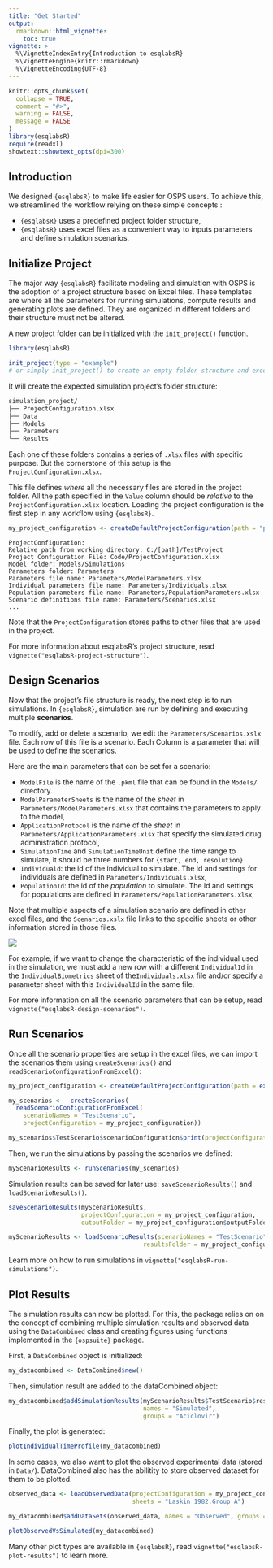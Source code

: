 ```yaml
---
title: "Get Started"
output: 
  rmarkdown::html_vignette:
    toc: true
vignette: >
  %\VignetteIndexEntry{Introduction to esqlabsR}
  %\VignetteEngine{knitr::rmarkdown}
  %\VignetteEncoding{UTF-8}
---
```


```r
knitr::opts_chunk$set(
  collapse = TRUE,
  comment = "#>",
  warning = FALSE,
  message = FALSE
)
library(esqlabsR)
require(readxl)
showtext::showtext_opts(dpi=300)
```


## Introduction


We designed `{esqlabsR}` to make life easier for OSPS users. To achieve this, we
streamlined the workflow relying on these simple concepts :

- `{esqlabsR}` uses a predefined project folder structure,
- `{esqlabsR}` uses excel files as a convenient way to inputs parameters and define simulation scenarios.


## Initialize Project

The major way `{esqlabsR}` facilitate modeling and simulation with OSPS is the 
adoption of a project structure based on Excel files. 
These templates are where all the parameters for running simulations, 
compute results and generating plots are defined. They are organized in 
different folders and their structure must not be altered.


A new project folder can be initialized with the `init_project()` function.

```r
library(esqlabsR)

init_project(type = "example") 
# or simply init_project() to create an empty folder structure and excel templates.
```

It will create the expected simulation project's folder structure:

```sh
simulation_project/
├── ProjectConfiguration.xlsx
├── Data
├── Models
├── Parameters
└── Results
```

Each one of these folders contains a series of `.xlsx` files with specific 
purpose. But the cornerstone of this setup is the `ProjectConfiguration.xlsx`.

This file defines *where* all the necessary files are stored in the project 
folder. All the path specified in the `Value` column should be *relative* to the
`ProjectConfiguration.xlsx` location. Loading the project configuration is the first step in any workflow using `{esqlabsR}`.

```r
my_project_configuration <- createDefaultProjectConfiguration(path = "path/to/ProjectConfiguration.xlsx")

```

```
ProjectConfiguration: 
Relative path from working directory: C:/[path]/TestProject
Project Configuration File: Code/ProjectConfiguration.xlsx 
Model folder: Models/Simulations 
Parameters folder: Parameters 
Parameters file name: Parameters/ModelParameters.xlsx 
Individual parameters file name: Parameters/Individuals.xlsx 
Population parameters file name: Parameters/PopulationParameters.xlsx
Scenario definitions file name: Parameters/Scenarios.xlsx
...
```
<!-- Scenario applications definitions file name: Parameters/ApplicationParameters.xlsx  -->
<!-- Plot definitions file name: Parameters/Plots.xlsx  -->
<!-- Experimental data folder: Data  -->
<!-- Experimental data file: Data/TestProject_TimeValuesData.xlsx  -->
<!-- Data importer configuration: Data/esqlabs_dataImporter_configuration.xml  -->
<!-- Compound Properties File: Data/Compound Properties.xlsx  -->
<!-- Output folder: Results  -->

Note that the `ProjectConfiguration` stores paths to other files that are used in the project.

For more information about esqlabsR's project structure, read `vignette("esqlabsR-project-structure")`.

## Design Scenarios

Now that the project's file structure is ready, the next step is to run simulations. In `{esqlabsR}`,
simulation are run by defining and executing multiple **scenarios**.

To modify, add or delete a scenario, we edit the `Parameters/Scenarios.xslx` 
file. Each row of this file is a scenario. Each Column is a parameter that will 
be used to define the scenarios.

Here are the main parameters that can be set for a scenario:

- `ModelFile` is the name of the `.pkml` file that can be found in the `Models/` directory.
- `ModelParameterSheets` is the name of the *sheet* in `Parameters/ModelParameters.xlsx` that contains the parameters to apply to the model,
- `ApplicationProtocol` is the name of the *sheet* in `Parameters/ApplicationParameters.xlsx` that specify the simulated drug administration protocol,
- `SimulationTime` and `SimulationTimeUnit` define the time range to simulate, it should be three numbers for `{start, end, resolution}`
- `Individuald`: the id of the individual to simulate. The id and settings for individuals are defined in `Parameters/Individuals.xlsx`,
- `PopulationId`: the id of the *population* to simulate. The id and settings for populations are defined in `Parameters/PopulationParameters.xlsx`,

Note that multiple aspects of a simulation scenario are defined in other excel files, and the `Scenarios.xslx` file links to the specific sheets or other information stored in those files. 

![](Figures/scenarios_links_files.png)

For example, if we want to change the characteristic of the individual used in the simulation, we must add a new row with a different `IndividualId` in the `IndividualBiometrics` sheet of the`Individuals.xlsx` file and/or specify a parameter sheet with this `IndividualId` in the same file.

For more information on all the scenario parameters that can be setup, read `vignette("esqlabsR-design-scenarios")`.


## Run Scenarios

Once all the scenario properties are setup in the excel files, we can import the scenarios
them using `createScenarios()` and `readScenarioConfigurationFromExcel()`:

```r
my_project_configuration <- createDefaultProjectConfiguration(path = example_ProjectConfiguration())
```

```r
my_scenarios <-  createScenarios(
  readScenarioConfigurationFromExcel( 
    scenarioNames = "TestScenario", 
    projectConfiguration = my_project_configuration))
```

```r
my_scenarios$TestScenario$scenarioConfiguration$print(projectConfiguration = FALSE)
```

Then, we run the simulations by passing the scenarios we defined:
```r
myScenarioResults <- runScenarios(my_scenarios)
```


Simulation results can be saved for later use:
`saveScenarioResults()` and `loadScenarioResults()`.

```r
saveScenarioResults(myScenarioResults,
                    projectConfiguration = my_project_configuration,
                    outputFolder = my_project_configuration$outputFolder)

myScenarioResults <- loadScenarioResults(scenarioNames = "TestScenario",
                                     resultsFolder = my_project_configuration$outputFolder)

```


Learn more on how to run simulations in `vignette("esqlabsR-run-simulations")`.

## Plot Results

The simulation results can now be plotted. For this, the package relies on 
on the concept of combining multiple simulation results and observed data using 
the `DataCombined` class and creating figures using functions implemented in the 
`{ospsuite}` package.

First, a `DataCombined` object is initialized:

```r
my_datacombined <- DataCombined$new()
```

Then, simulation result are added to the dataCombined object:

```r
my_datacombined$addSimulationResults(myScenarioResults$TestScenario$results,
                                     names = "Simulated",
                                     groups = "Aciclovir")
```

Finally, the plot is generated:

```r
plotIndividualTimeProfile(my_datacombined)
```


In some cases, we also want to plot the observed experimental data (stored in 
`Data/`). DataCombined also has the abilitity to store observed dataset for them 
to be plotted.

  
```r
observed_data <- loadObservedData(projectConfiguration = my_project_configuration,
                                  sheets = "Laskin 1982.Group A")

my_datacombined$addDataSets(observed_data, names = "Observed", groups = "Aciclovir")

plotObservedVsSimulated(my_datacombined)
```

Many other plot types are available in `{esqlabsR}`, read `vignette("esqlabsR-plot-results")` 
to learn more.
